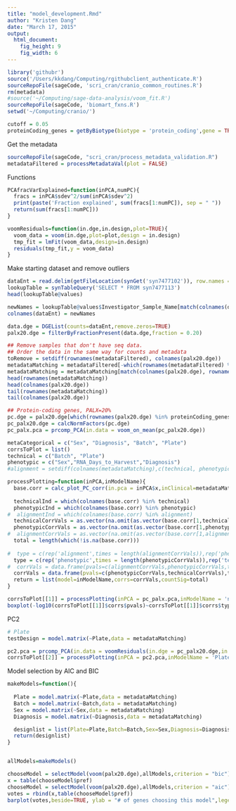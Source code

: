```yaml
---
title: "model_development.Rmd"
author: "Kristen Dang"
date: "March 17, 2015"
output:
  html_document:
    fig_height: 9
    fig_width: 6
---
```


```r
library('githubr')
source('/Users/kkdang/Computing/rgithubclient_authenticate.R')
sourceRepoFile(sageCode, 'scri_cran/cranio_common_routines.R')
rm(metadata)
#source('~/Computing/sage-data-analysis/voom_fit.R')
sourceRepoFile(sageCode, 'biomart_fxns.R')
setwd('~/Computing/cranio/')
```

```r
cutoff = 0.05
proteinCoding_genes = getByBiotype(biotype = 'protein_coding',gene = TRUE)
```

Get the metadata
```r
sourceRepoFile(sageCode, "scri_cran/process_metadata_validation.R")
metadataFiltered = processMetadataVal(plot = FALSE)
```


Functions
```r
PCAfracVarExplained=function(inPCA,numPC){
  fracs = inPCA$sdev^2/sum(inPCA$sdev^2)
  print(paste('Fraction explained', sum(fracs[1:numPC]), sep = " "))
  return(sum(fracs[1:numPC]))
}

voomResiduals=function(in.dge,in.design,plot=TRUE){
  voom_data = voom(in.dge,plot=plot,design = in.design)
  tmp_fit = lmFit(voom_data,design=in.design)
  residuals(tmp_fit,y = voom_data)
}


```


Make starting dataset and remove outliers
```r
dataEnt = read.delim(getFileLocation(synGet('syn7477102')), row.names = 1, header = TRUE)
lookupTable = synTableQuery('SELECT * FROM syn7477113')
head(lookupTable@values)

newNames = lookupTable@values$Investigator_Sample_Name[match(colnames(dataEnt), paste("X",lookupTable@values$Sample_Name, sep = ""))]
colnames(dataEnt) = newNames

data.dge = DGEList(counts=dataEnt,remove.zeros=TRUE)
palx20.dge = filterByFractionPresent(data.dge,fraction = 0.20)

## Remove samples that don't have seq data.
## Order the data in the same way for counts and metadata
toRemove = setdiff(rownames(metadataFiltered), colnames(palx20.dge))
metadataMatching = metadataFiltered[-which(rownames(metadataFiltered) %in% toRemove),-2]
metadataMatching = metadataMatching[match(colnames(palx20.dge), rownames(metadataMatching)),]
head(rownames(metadataMatching))
head(colnames(palx20.dge))
tail(rownames(metadataMatching))
tail(colnames(palx20.dge))

## Protein-coding genes, PALX=20%
pc.dge = palx20.dge[which(rownames(palx20.dge) %in% proteinCoding_genes[,1]),]
pc_palx20.dge = calcNormFactors(pc.dge)
pc_palx.pca = prcomp_PCA(in.data = voom_on_mean(pc_palx20.dge))
```



```r
metaCategorical = c("Sex", "Diagnosis", "Batch", "Plate")
corrsToPlot = list()
technical = c("Batch", "Plate")
phenotypic = c("Sex","RNA_Days_to_Harvest","Diagnosis")
#alignment = setdiff(colnames(metadataMatching),c(technical, phenotypic))[-1]

processPlotting=function(inPCA,inModelName){
  base.corr = calc_plot_PC_corr(in.pca = inPCA$x,inClinical=metadataMatching,categorical=which(colnames(metadataMatching)%in%metaCategorical),k = 8,secondPlot = FALSE)
  
  technicalInd = which(colnames(base.corr) %in% technical)
  phenotypicInd = which(colnames(base.corr) %in% phenotypic)
#  alignmentInd = which(colnames(base.corr) %in% alignment)
  technicalCorrVals = as.vector(na.omit(as.vector(base.corr[1,technicalInd])))
  phenotypicCorrVals = as.vector(na.omit(as.vector(base.corr[1,phenotypicInd])))
#  alignmentCorrVals = as.vector(na.omit(as.vector(base.corr[1,alignmentInd])))
  total = length(which(!is.na(base.corr)))
  
#  type = c(rep('alignment',times = length(alignmentCorrVals)),rep('phenotypic',times = length(phenotypicCorrVals)),rep('technical',times = length(technicalCorrVals)))
  type = c(rep('phenotypic',times = length(phenotypicCorrVals)),rep('technical',times = length(technicalCorrVals)))
#  corrVals = data.frame(pvals=c(alignmentCorrVals,phenotypicCorrVals,technicalCorrVals),type)
  corrVals = data.frame(pvals=c(phenotypicCorrVals,technicalCorrVals),type)
  return = list(model=inModelName,corrs=corrVals,countSig=total)
}

corrsToPlot[[1]] = processPlotting(inPCA = pc_palx.pca,inModelName = 'no factors')
boxplot(-log10(corrsToPlot[[1]]$corrs$pvals)~corrsToPlot[[1]]$corrs$type,ylab = "-log10(pval)")
```


PC2
```r
# Plate
testDesign = model.matrix(~Plate,data = metadataMatching)

pc2.pca = prcomp_PCA(in.data = voomResiduals(in.dge = pc_palx20.dge,in.design = testDesign))
corrsToPlot[[2]] = processPlotting(inPCA = pc2.pca,inModelName = 'Plate')

```


Model selection by AIC and BIC
```r
makeModels=function(){
  
  Plate = model.matrix(~Plate,data = metadataMatching)
  Batch = model.matrix(~Batch,data = metadataMatching)
  Sex = model.matrix(~Sex,data = metadataMatching)
  Diagnosis = model.matrix(~Diagnosis,data = metadataMatching)

  designlist = list(Plate=Plate,Batch=Batch,Sex=Sex,Diagnosis=Diagnosis)
  return(designlist)
}


allModels=makeModels()

chooseModel = selectModel(voom(palx20.dge),allModels,criterion = "bic")
x = table(chooseModel$pref)
chooseModel = selectModel(voom(palx20.dge),allModels,criterion = "aic")
votes = rbind(x,table(chooseModel$pref))
barplot(votes,beside=TRUE, ylab = "# of genes choosing this model",legend.text = c("BIC", "AIC"),main="model selection", cex.names = 0.7, las = 2)
```

